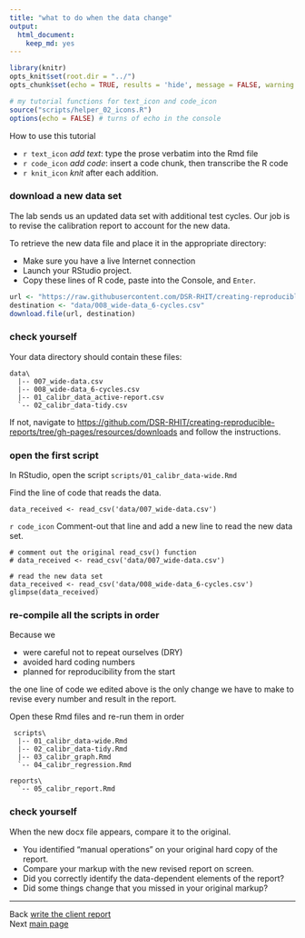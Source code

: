 ```yaml
---
title: "what to do when the data change"
output:
  html_document:
    keep_md: yes
---
```


```r
library(knitr)
opts_knit$set(root.dir = "../")
opts_chunk$set(echo = TRUE, results = 'hide', message = FALSE, warning = FALSE)
```

```r
# my tutorial functions for text_icon and code_icon
source("scripts/helper_02_icons.R")
options(echo = FALSE) # turns of echo in the console
```

How to use this tutorial 

- `r text_icon` *add text*: type the prose verbatim into the Rmd file 
- `r code_icon` *add code*: insert a code chunk, then transcribe the R code 
- `r knit_icon` *knit* after each addition. 

### download a new data set 

The lab sends us an updated data set with additional test cycles. Our job is to revise the calibration report to account for the new data.

To retrieve the new data file and place it in the appropriate directory: 

- Make sure you have a live Internet connection
- Launch your RStudio project.
- Copy these lines of R code, paste into the Console, and `Enter`. 

```r
url <- "https://raw.githubusercontent.com/DSR-RHIT/creating-reproducible-reports/gh-pages/data/008_wide-data_6-cycles.csv"
destination <- "data/008_wide-data_6-cycles.csv"
download.file(url, destination)
```

### check yourself

Your data directory should contain these files:

    data\
      |-- 007_wide-data.csv
      |-- 008_wide-data_6-cycles.csv
      |-- 01_calibr_data_active-report.csv
      `-- 02_calibr_data-tidy.csv

If not, navigate to [https://github.com/DSR-RHIT/creating-reproducible-reports/tree/gh-pages/resources/downloads](https://github.com/DSR-RHIT/creating-reproducible-reports/tree/gh-pages/resources/downloads) and follow the instructions. 

### open the first script

In RStudio, open the script `scripts/01_calibr_data-wide.Rmd`     

Find the line of code that reads the data. 

    data_received <- read_csv('data/007_wide-data.csv') 
    
`r code_icon` Comment-out that line and add a new line to read the new data set.

    # comment out the original read_csv() function 
    # data_received <- read_csv('data/007_wide-data.csv')
    
    # read the new data set 
    data_received <- read_csv('data/008_wide-data_6-cycles.csv')
    glimpse(data_received)

 



### re-compile all the scripts in order

Because we 

- were careful not to repeat ourselves (DRY)
- avoided hard coding numbers 
- planned for reproducibility from the start

the one line of code we edited above is the only change we have to make to revise every number and result in the report.

Open these Rmd files and re-run them in order

     scripts\
      |-- 01_calibr_data-wide.Rmd 
      |-- 02_calibr_data-tidy.Rmd 
      |-- 03_calibr_graph.Rmd
      `-- 04_calibr_regression.Rmd
      
    reports\
      `-- 05_calibr_report.Rmd 

### check yourself 

When the new docx file appears, compare it to the original. 

- You identified "manual operations" on your original hard copy of the report. 
- Compare your markup with the new revised report on screen. 
- Did you correctly identify the data-dependent elements of the report? 
- Did some things change that you missed in your original markup? 

---
Back [write the client report](113_report.html)<br>
Next [main page](../index.html)





